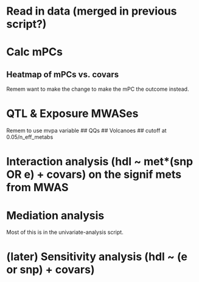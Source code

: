 # Read in data (merged in previous script?)

# Calc mPCs
## Heatmap of mPCs vs. covars
Remem want to make the change to make the mPC the outcome instead.

# QTL & Exposure MWASes
Remem to use mvpa variable
## QQs
## Volcanoes
## cutoff at 0.05/n_eff_metabs

# Interaction analysis (hdl ~ met*(snp OR e) + covars) on the signif mets from MWAS
# Mediation analysis 

Most of this is in the univariate-analysis script.

# (later) Sensitivity analysis (hdl ~ (e or snp) + covars)
